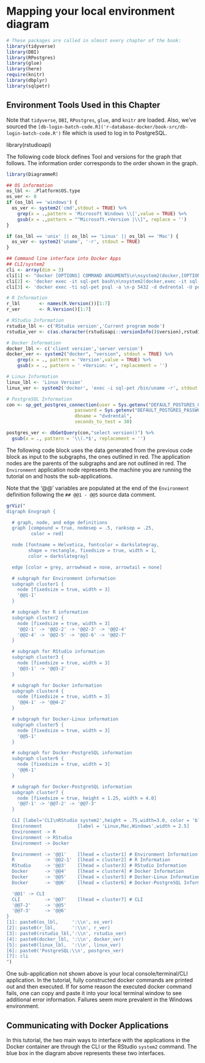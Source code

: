 # Mapping your local environment diagram {#chapter_environment-diagram}

```r
# These packages are called in almost every chapter of the book:
library(tidyverse)
library(DBI)
library(RPostgres)
library(glue)
library(here)
require(knitr)
library(dbplyr)
library(sqlpetr)
```

## Environment Tools Used in this Chapter
Note that `tidyverse`, `DBI`, `RPostgres`, `glue`, and `knitr` are loaded.  Also, we've sourced the `[db-login-batch-code.R]('r-database-docker/book-src/db-login-batch-code.R')` file which is used to log in to PostgreSQL.

library(rstudioapi)

The following code block defines Tool and versions for the graph that follows.  The information order corresponds to the order shown in the graph.

```r
library(DiagrammeR)

## OS information
os_lbl <- .Platform$OS.type
os_ver <- 0
if (os_lbl == 'windows') {
  os_ver <- system2('cmd',stdout = TRUE) %>%
    grep(x = .,pattern = 'Microsoft Windows \\[',value = TRUE) %>%
    gsub(x = .,pattern = "^Microsoft.+Version |\\]", replace = '')
}

if (os_lbl == 'unix' || os_lbl == 'Linux' || os_lbl == 'Mac') {
  os_ver <- system2('uname', '-r', stdout = TRUE)
}

## Command line interface into Docker Apps
## CLI/system2
cli <- array(dim = 3)
cli[1] <- "docker [OPTIONS] COMMAND ARGUMENTS\n\nsystem2(docker,[OPTIONS,]\n, COMMAND,ARGUMENTS)"
cli[2] <- 'docker exec -it sql-pet bash\n\nsystem2(docker,exec -it sql-pet bash)' 
cli[3] <- 'docker exec -ti sql-pet psql -a \n-p 5432 -d dvdrental -U postgres\n\nsystem2(docker,exec -ti sql-pet psql -a \n-p 5432 -d dvdrental -U postgres)'

# R Information
r_lbl       <- names(R.Version())[1:7]
r_ver       <- R.Version()[1:7]

# RStudio Information
rstudio_lbl <- c('RStudio version','Current program mode')
rstudio_ver <- c(as.character(rstudioapi::versionInfo()$version),rstudioapi::versionInfo()$mode)

# Docker Information
docker_lbl <- c('client version','server version')
docker_ver <- system2("docker", "version", stdout = TRUE) %>% 
    grep(x = ., pattern = 'Version',value = TRUE) %>%
    gsub(x = ., pattern = ' +Version: +', replacement = '')

# Linux Information
linux_lbl <- 'Linux Version'
linux_ver <- system2('docker', 'exec -i sql-pet /bin/uname -r', stdout = TRUE)

# PostgreSQL Information
con <- sp_get_postgres_connection(user = Sys.getenv("DEFAULT_POSTGRES_USER_NAME"),
                         password = Sys.getenv("DEFAULT_POSTGRES_PASSWORD"),
                         dbname = "dvdrental",
                         seconds_to_test = 30)

postgres_ver <- dbGetQuery(con,"select version()") %>%
  gsub(x = ., pattern = '\\(.*$', replacement = '')

```

The following code block uses the data generated from the previous code block as input to the subgraphs, the ones outlined in red.  The application nodes are the parents of the subgraphs and are not outlined in red.  The `Environment` application node represents the machine you are running the tutorial on and hosts the sub-applications.  

Note that the '@@' variables are populated at the end of the `Environment` definition following the `## @@1 - @@5` source data comment.


```r
grViz("
digraph Envgraph {

  # graph, node, and edge definitions
  graph [compound = true, nodesep = .5, ranksep = .25,
         color = red]

  node [fontname = Helvetica, fontcolor = darkslategray,
        shape = rectangle, fixedsize = true, width = 1,
        color = darkslategray]

  edge [color = grey, arrowhead = none, arrowtail = none]

  # subgraph for Environment information
  subgraph cluster1 {
    node [fixedsize = true, width = 3]
    '@@1-1' 
  }

  # subgraph for R information
  subgraph cluster2 {
    node [fixedsize = true, width = 3]
    '@@2-1' -> '@@2-2' -> '@@2-3' -> '@@2-4'
    '@@2-4' -> '@@2-5' -> '@@2-6' -> '@@2-7'
  }

  # subgraph for RStudio information
  subgraph cluster3 {
    node [fixedsize = true, width = 3]
    '@@3-1' -> '@@3-2'
  }

  # subgraph for Docker information
  subgraph cluster4 {
    node [fixedsize = true, width = 3]
    '@@4-1' -> '@@4-2'
  }

  # subgraph for Docker-Linux information
  subgraph cluster5 {
    node [fixedsize = true, width = 3]
    '@@5-1' 
  }

  # subgraph for Docker-PostgreSQL information
  subgraph cluster6 {
    node [fixedsize = true, width = 3]
    '@@6-1' 
  }

  # subgraph for Docker-PostgreSQL information
  subgraph cluster7 {
    node [fixedsize = true, height = 1.25, width = 4.0]
    '@@7-1' -> '@@7-2' -> '@@7-3'
  }

  CLI [label='CLI\nRStudio system2',height = .75,width=3.0, color = 'blue' ]
  Environment             [label = 'Linux,Mac,Windows',width = 2.5]
  Environment -> R
  Environment -> RStudio
  Environment -> Docker

  Environment -> '@@1'    [lhead = cluster1] # Environment Information
  R           -> '@@2-1'  [lhead = cluster2] # R Information
  RStudio     -> '@@3'    [lhead = cluster3] # RStudio Information
  Docker      -> '@@4'    [lhead = cluster4] # Docker Information
  Docker      -> '@@5'    [lhead = cluster5] # Docker-Linux Information
  Docker      -> '@@6'    [lhead = cluster6] # Docker-PostgreSQL Information

  '@@1' -> CLI
  CLI         -> '@@7'    [lhead = cluster7] # CLI 
  '@@7-2'     -> '@@5'
  '@@7-3'     -> '@@6'
}
[1]: paste0(os_lbl,     ':\\n', os_ver)
[2]: paste0(r_lbl,      ':\\n', r_ver)
[3]: paste0(rstudio_lbl,':\\n', rstudio_ver)
[4]: paste0(docker_lbl, ':\\n', docker_ver)
[5]: paste0(linux_lbl,  ':\\n', linux_ver)
[6]: paste0('PostgreSQL:\\n', postgres_ver)
[7]: cli
")
```

One sub-application not shown above is your local console/terminal/CLI application.  In the tutorial, fully constructed docker commands are printed out and then executed.  If for some reason the executed docker command fails, one can copy and paste it into your local terminal window to see additional error information.  Failures seem more prevalent in the Windows environment.

## Communicating with Docker Applications

In this tutorial, the two main ways to interface with the applications in the Docker container are through the CLI or the RStudio `system2` command.  The blue box in the diagram above represents these two interfaces.  
